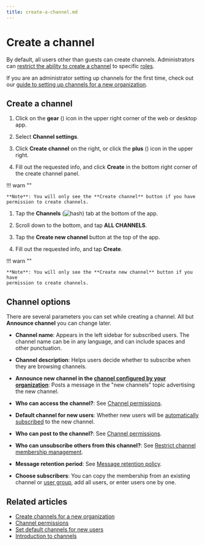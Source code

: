 ```yaml
---
title: create-a-channel.md
---
```


# Create a channel

By default, all users other than guests can create channels. Administrators can
[restrict the ability to create a channel](/help/configure-who-can-create-channels) to specific
[roles](/help/roles-and-permissions).

If you are an administrator setting up channels for the first time, check out our
[guide to setting up channels for a new organization](/help/create-channels).

## Create a channel


<Tabs>
<TabItem label="desktop-web">

1. Click on the **gear** (<i class="zulip-icon zulip-icon-gear"></i>) icon in
   the upper right corner of the web or desktop app.

1. Select **<i class="zulip-icon zulip-icon-hash"></i> Channel settings**.



1. Click **Create channel** on the right, or click the **plus**
   (<i class="fa fa-plus"></i>) icon in the upper right.

1. Fill out the requested info, and click **Create** in the bottom right corner
   of the create channel panel.

!!! warn ""

    **Note**: You will only see the **Create channel** button if you have
    permission to create channels.

</TabItem>
<TabItem label="mobile">

1. Tap the **Channels**
   (<img src="/static/images/help/mobile-hash-icon.svg" alt="hash" class="help-center-icon"/>)
   tab at the bottom of the app.

1. Scroll down to the bottom, and tap **ALL CHANNELS**.




1. Tap the **Create new channel** button at the top of the app.

1. Fill out the requested info, and tap **Create**.

!!! warn ""

    **Note**: You will only see the **Create new channel** button if you have
    permission to create channels.

</TabItem>
</Tabs>




## Channel options

There are several parameters you can set while creating a channel. All but
**Announce channel** you can change later.

* **Channel name**: Appears in the left sidebar for subscribed users. The
  channel name can be in any language, and can include spaces and other
  punctuation.

* **Channel description**: Helps users decide whether to subscribe when they
  are browsing channels.

* **Announce new channel in the [channel configured by your organization](/help/configure-automated-notices#new-channel-announcements)**:
  Posts a message in the "new channels" topic advertising the new channel.

* **Who can access the channel?**: See [Channel permissions](/help/channel-permissions).

* **Default channel for new users**: Whether new users will be [automatically
  subscribed](/help/set-default-channels-for-new-users) to the new channel.

* **Who can post to the channel?**: See [Channel permissions](/help/channel-permissions).

* **Who can unsubscribe others from this channel?**: See
  [Restrict channel membership management](/help/configure-who-can-invite-to-channels#configure-who-can-remove-users).

* **Message retention period**: See
  [Message retention policy](/help/message-retention-policy#configure-message-retention-policy-for-individual-channels).

* **Choose subscribers**: You can copy the membership from an existing channel or
  [user group](/help/user-groups), add all users, or enter users one by one.

## Related articles

* [Create channels for a new organization](/help/create-channels)
* [Channel permissions](/help/channel-permissions)
* [Set default channels for new users](/help/set-default-channels-for-new-users)
* [Introduction to channels](/help/introduction-to-channels)


